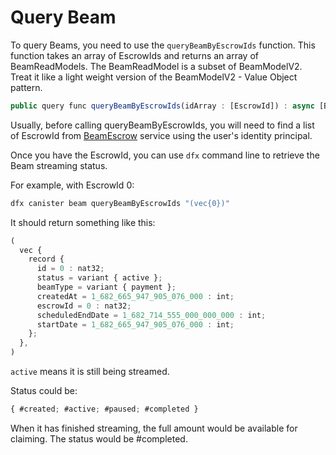 # Query Beam

To query Beams, you need to use the `queryBeamByEscrowIds` function. This function takes an array of EscrowIds and returns an array of BeamReadModels. The BeamReadModel is a subset of BeamModelV2. Treat it like a light weight version of the BeamModelV2 - Value Object pattern.

```js
public query func queryBeamByEscrowIds(idArray : [EscrowId]) : async [BeamReadModel]
```

Usually, before calling queryBeamByEscrowIds, you will need to find a list of EscrowId from [BeamEscrow](/docs/smartcontracts/beamescrow/querymybeams) service using the user's identity principal.

Once you have the EscrowId, you can use `dfx` command line to retrieve the Beam streaming status.

For example, with EscrowId 0:

```bash
dfx canister beam queryBeamByEscrowIds "(vec{0})"
```

It should return something like this:

```js
(
  vec {
    record {
      id = 0 : nat32;
      status = variant { active };
      beamType = variant { payment };
      createdAt = 1_682_665_947_905_076_000 : int;
      escrowId = 0 : nat32;
      scheduledEndDate = 1_682_714_555_000_000_000 : int;
      startDate = 1_682_665_947_905_076_000 : int;
    };
  },
)
```

`active` means it is still being streamed.

Status could be:

```js
{ #created; #active; #paused; #completed }
```

When it has finished streaming, the full amount would be available for claiming. The status would be #completed.

